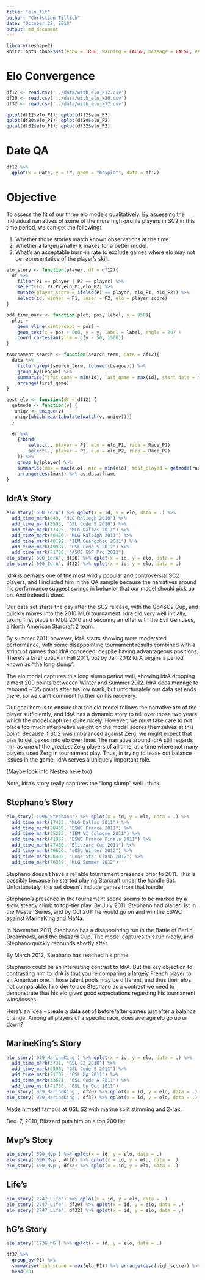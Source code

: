 ```yaml
---
title: "elo_fit"
author: "Christian Tillich"
date: "October 22, 2018"
output: md_document
---
```


```r
library(reshape2)
knitr::opts_chunk$set(echo = TRUE, warning = FALSE, message = FALSE, error = FALSE)
```

# Elo Convergence

```r
df12 <- read.csv('../data/with_elo_k12.csv')
df20 <- read.csv('../data/with_elo_k20.csv')
df32 <- read.csv('../data/with_elo_k32.csv')

qplot(df12$elo_P1); qplot(df12$elo_P2)
qplot(df20$elo_P1); qplot(df20$elo_P2)
qplot(df32$elo_P1); qplot(df32$elo_P2)
```

# Date QA

```r
df12 %>% 
  qplot(x = Date, y = id, geom = "boxplot", data = df12)
```


# Objective

To assess the fit of our three elo models qualitatively. By assessing the individual narratives of some of the more high-profile players in SC2 in this time period, we can get the following:

1) Whether those stories match known observations at the time. 
2) Whether a larger/smaller k makes for a better model. 
3) What's an acceptable burn-in rate to exclude games where elo may not be representative of the player's skill. 



```r
elo_story <- function(player, df = df12){
  df %>% 
    filter(P1 == player | P2 == player) %>% 
    select(id, P1,P2,elo_P1,elo_P2) %>% 
    mutate(player_score = ifelse(P1 == player, elo_P1, elo_P2)) %>%
    select(id, winner = P1, loser = P2, elo = player_score)
}

add_time_mark <- function(plot, pos, label, y = 950){
  plot +
    geom_vline(xintercept = pos) + 
    geom_text(x = pos + 800, y = y, label = label, angle = 90) + 
    coord_cartesian(ylim = c(y - 50, 1500))
}

tournament_search <- function(search_term, data = df12){
  data %>%
    filter(grepl(search_term, tolower(League))) %>%
    group_by(League) %>%
    summarise(first_game = min(id), last_game = max(id), start_date = min(Date), end_date = max(Date)) %>% 
    arrange(first_game)
}

best_elo <- function(df = df12) {
  getmode <- function(v) {
   uniqv <- unique(v)
   uniqv[which.max(tabulate(match(v, uniqv)))]
  }
  
  df %>% 
    {rbind(
        select(., player = P1, elo = elo_P1, race = Race_P1)
      , select(., player = P2, elo = elo_P2, race = Race_P2)
    )} %>% 
    group_by(player) %>% 
    summarise(max = max(elo), min = min(elo), most_played = getmode(race), count = n()) %>% 
    arrange(desc(max)) %>% as.data.frame
}
```


## IdrA's Story

```r
elo_story('600_IdrA') %>% qplot(x = id, y = elo, data = .) %>% 
  add_time_mark(849, "MLG Raliegh 2010") %>%
  add_time_mark(8598, "GSL Code S 2010") %>%
  add_time_mark(17425, "MLG Dallas 2011") %>%
  add_time_mark(36470, "MLG Raleigh 2011") %>%
  add_time_mark(40192, "IEM Guangzhou 2011") %>%
  add_time_mark(49987, "GSL Code S 2012") %>%
  add_time_mark(71768, "ASUS GSP Pro 2012")
elo_story('600_IdrA', df20) %>% qplot(x = id, y = elo, data = .)
elo_story('600_IdrA', df32) %>% qplot(x = id, y = elo, data = .)
```

IdrA is perhaps one of the most wildly popular and controversial SC2 players, 
and I included him in the QA sample because the narratives around his performance
suggest swings in behavior that our model should pick up on. And indeed it does.

Our data set starts the day after the SC2 release, with the Go4SC2 Cup, and quickly
moves into the 2010 MLG tournament. Idra did very well initially, taking 
first place in MLG 2010 and securing an offer with the Evil Geniuses, a North
American Starcraft 2 team. 

By summer 2011, however, IdrA starts showing more moderated performance, with 
some disappointing tournament results combined with a string of games that IdrA
conceded, despite having advantageous positions. There's a brief uptick in 
Fall 2011, but by Jan 2012 IdrA begins a period known as "the long slump".

The elo model captures this long slump period well, showing IdrA dropping almost
200 points betweeen Winter and Summer 2012. IdrA does manage to rebound ~125 
points after his low mark, but unfortunately our data set ends there, so we can't
comment further on his recovery. 

Our goal here is to ensure that the elo model follows the narrative arc of the 
player sufficiently, and IdrA has a dynamic story to tell over those two years
which the model captures quite nicely. However, we must take care to not place
too much interpretive weight on the model scores themselves at this point. Because
if SC2 was imbalanced against Zerg, we might expect that bias to get baked into elo 
over time. The narrative around IdrA still regards him as one of the greatest 
Zerg players of all time, at a time where not many players used Zerg in tournament
play. Thus, in trying to tease out balance issues in the game, IdrA serves a 
uniquely important role. 

(Maybe look into Nestea here too)


Note, Idra's story really captures the "long slump" well I think [](https://liquipedia.net/starcraft2/IdrA)


## Stephano's Story

```r
elo_story('1996_Stephano') %>% qplot(x = id, y = elo, data = .) %>%
  add_time_mark(17425, "MLG Dallas 2011") %>%
  add_time_mark(28459, "ESWC France 2011") %>%
  add_time_mark(35275, "IEM VI Cologne 2011") %>%
  add_time_mark(41932, "ESWC France Finals 2011") %>%
  add_time_mark(47480, "Blizzard Cup 2011") %>%
  add_time_mark(49626, "eOSL Winter 2012") %>%
  add_time_mark(58402, "Lone Star Clash 2012") %>%
  add_time_mark(76359, "MLG Summer 2012")
```

Stephano doesn't have a reliable tournament presence prior to 2011. This is possibly because he started playing Starcraft under the handle Sat. Unfortunately, this set doesn't include games from that handle. 

Stephano's presence in the tournament scene seems to be marked by a slow, steady climb to top-tier play. By July 2011, Stephano had placed 1st in the Master Series, and by Oct 2011 he would go on and win the ESWC against MarineKing and MaNa. 

In November 2011, Stephano has a disappointing run in the Battle of Berlin, Dreamhack, and the Blizzard Cup. The model captures this run nicely, and Stephano quickly rebounds shortly after. 

By March 2012, Stephano has reached his prime. 


Stephano could be an interesting contrast to IdrA. But the key objection to contrasting him to IdrA is that you're comparing a largely French player to an American one. Those talent pools may be different, and thus their elos not comparable. In order to use Stephano as a contrast we need to demonstrate that his elo gives good expectations regarding his tournament wins/losses. 

Here's an idea - create a data set of before/after games just after a balance change. Among all players of a specific race, does average elo go up or down?


## MarineKing's Story

```r
elo_story('959_MarineKing') %>% qplot(x = id, y = elo, data = .) %>% 
  add_time_mark(3731, "GSL S2 2010") %>%
  add_time_mark(8598, "GSL Code S 2011") %>%
  add_time_mark(21707, "GSL Up 2011") %>%
  add_time_mark(33671, "GSL Code A 2011") %>%
  add_time_mark(41730, "GSL Up Oct 2011")
elo_story('959_MarineKing', df20) %>% qplot(x = id, y = elo, data = .)
elo_story('959_MarineKing', df32) %>% qplot(x = id, y = elo, data = .)
```

Made himself famous at GSL S2 with marine split stimming and 2-rax. 

Dec. 7, 2010, Blizzard puts him on a top 200 list. 


## Mvp's Story

```r
elo_story('590_Mvp') %>% qplot(x = id, y = elo, data = .)
elo_story('590_Mvp', df20) %>% qplot(x = id, y = elo, data = .)
elo_story('590_Mvp', df32) %>% qplot(x = id, y = elo, data = .)
```

## Life's

```r
elo_story('2747_Life') %>% qplot(x = id, y = elo, data = .)
elo_story('2747_Life', df20) %>% qplot(x = id, y = elo, data = .)
elo_story('2747_Life', df32) %>% qplot(x = id, y = elo, data = .)
```

## hG's Story

```r
elo_story('1736_hG') %>% qplot(x = id, y = elo, data = .)
```



```r
df32 %>% 
  group_by(P1) %>% 
  summarise(high_score = max(elo_P1)) %>% arrange(desc(high_score)) %>% 
  head(20)
```